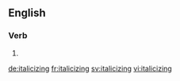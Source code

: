 ==English==

===Verb===
{{head|en|present participle}}

# {{present participle of|italicize|lang=en}}

[[de:italicizing]]
[[fr:italicizing]]
[[sv:italicizing]]
[[vi:italicizing]]